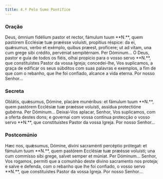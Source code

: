 ```yaml
---
title: 4.ª Pelo Sumo Pontífice
---
```


### Oração

<div class="side-by-side not-content">
  <span>
    Deus, ómnium fidélium pastor et rector, fámulum tuum **N.**, quem pastórem
    Ecclésiæ tuæ præésse voluísti, propítius réspice: da ei, quǽsumus, verbo et
    exémplo, quibus præest, profícere; ut ad vitam, una cum grege sibi crédito,
    pervéniat sempitérnam. Per Dóminum...
  </span>
  <span>
    Ó Deus, pastor e guia de todos os fiéis, olhai propício para o vosso servo
    **N.**, que constituístes Pastor da vossa Igreja; concedei-lhe, Vos
    suplicamos, a graça de edificar os seus súbditos com suas palavras e
    exemplos, a fim de que com o rebanho, que lhe foi confiado, alcance a vida
    eterna. Por nosso Senhor...
  </span>
</div>

### Secreta

<div class="side-by-side not-content">
  <span>
    Oblátis, quǽsumus, Dómine, placáre munéribus: et fámulum tuum **N.**, quem
    pastórem Ecclésiæ tuæ præésse voluísti, assídua protectióne gubérna. Per
    Dóminum...
  </span>
  <span>
    Deixai-Vos aplacar, Senhor, Vos suplicamos, com a oferta destes dons; e
    governai com vossa contínua protecção o vosso servo **N.**, que
    constituístes Pastor da vossa Igreja. Por nosso Senhor...
  </span>
</div>

### Postcomúnio

<div class="side-by-side not-content">
  <span>
    Hæc nos, quǽsumus, Dómine, divíni sacraménti percéptio prótegat: et fámulum
    tuum **N.**, quem pastórem Ecclésiæ tuæ præésse voluísti; una cum commísso
    sibi grege, salvet semper et múniat. Per Dóminum...
  </span>
  <span>
    Senhor, Vos rogamos, permiti que a comunhão deste divino sacramento nos
    proteja; e salve e defenda, com o rebanho que lhe foi confiado, o vosso
    servo **N.**, que constituístes Pastor da vossa Igreja. Por nosso Senhor...
  </span>
</div>
